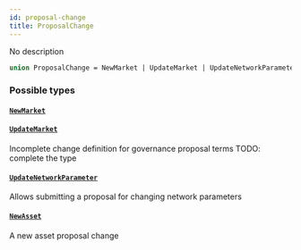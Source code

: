 ```yaml
---
id: proposal-change
title: ProposalChange
---
```



No description

```graphql
union ProposalChange = NewMarket | UpdateMarket | UpdateNetworkParameter | NewAsset
```


### Possible types

#### [`NewMarket`](/docs/mainnet/graphql/objects/new-market) 




#### [`UpdateMarket`](/docs/mainnet/graphql/objects/update-market) 

Incomplete change definition for governance proposal terms
TODO: complete the type


#### [`UpdateNetworkParameter`](/docs/mainnet/graphql/objects/update-network-parameter) 

Allows submitting a proposal for changing network parameters


#### [`NewAsset`](/docs/mainnet/graphql/objects/new-asset) 

A new asset proposal change




